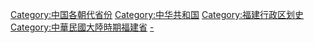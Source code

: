 [[Category:中国各朝代省份|Category:中国各朝代省份]]
[[Category:中华共和国|Category:中华共和国]]
[[Category:福建行政区划史|Category:福建行政区划史]]
[[Category:中華民國大陸時期福建省|Category:中華民國大陸時期福建省]]
[[Category:中華民國大陸時期省份|-]]